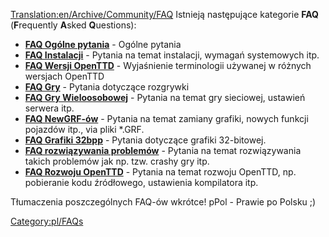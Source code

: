 [[Translation:en/Archive/Community/FAQ]]
{{pl/Manual/Spis treści}}
Istnieją następujące kategorie '''FAQ''' ('''F'''requently '''A'''sked '''Q'''uestions):

*''' [[pl/Manual/FAQ Ogólne pytania|FAQ Ogólne pytania]]''' - Ogólne pytania
*''' [[pl/Archive/Manual/FAQ Instalacji|FAQ Instalacji]]''' - Pytania na temat instalacji, wymagań systemowych itp.
*''' [[pl/Archive/Community/FAQ Wersje OpenTTD|FAQ Wersji OpenTTD]]''' - Wyjaśnienie terminologii używanej w różnych wersjach OpenTTD
*''' [[pl/Manual/FAQ rozgrywki|FAQ Gry]]''' - Pytania dotyczące rozgrywki
*''' [[pl/Manual/FAQ Gry Wieloosobowej|FAQ Gry Wieloosobowej]]''' - Pytania na temat gry sieciowej, ustawień serwera itp.
*''' [[pl/Archive/Community/FAQ NewGRF|FAQ NewGRF-ów]]''' - Pytania na temat zamiany grafiki, nowych funkcji pojazdów itp., via pliki *.GRF.
*''' [[pl/Archive/Old 32bpp/FAQ Grafiki 32bpp|FAQ Grafiki 32bpp]]''' - Pytania dotyczące grafiki 32-bitowej.
*''' [[pl/Archive/Community/FAQ rozwiązywania problemów|FAQ rozwiązywania problemów]]''' - Pytania na temat rozwiązywania takich problemów jak np. tzw. crashy gry itp.
*''' [[pl/Development/FAQ rozwoju|FAQ Rozwoju OpenTTD]]''' - Pytania na temat rozwoju OpenTTD, np. pobieranie kodu źródłowego, ustawienia kompilatora itp.

Tłumaczenia poszczególnych FAQ-ów wkrótce!
pPol - Prawie po Polsku ;)

[[Category:pl/FAQs]]